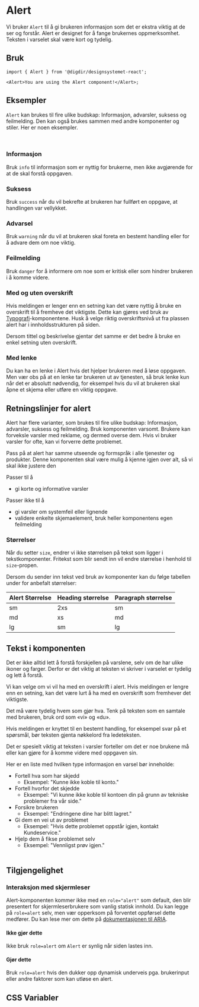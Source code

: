 

<Meta of={AlertStories} />

# Alert

Vi bruker `Alert` til å gi brukeren informasjon som det er ekstra viktig at de ser og forstår. Alert er designet for å fange brukernes oppmerksomhet. Teksten i varselet skal være kort og tydelig.

<Primary />
<Controls />

## Bruk

```tsx
import { Alert } from '@digdir/designsystemet-react';

<Alert>You are using the Alert component!</Alert>;
```

## Eksempler

`Alert` kan brukes til fire ulike budskap: Informasjon, advarsler, suksess og feilmelding. Den kan også brukes sammen med andre komponenter og stiler. Her er noen eksempler.

<br />

### Informasjon

Bruk `info` til informasjon som er nyttig for brukerne, men ikke avgjørende for at de skal forstå oppgaven.

<Canvas of={AlertStories.VariantInfo} />

### Suksess

Bruk `success` når du vil bekrefte at brukeren har fullført en oppgave, at handlingen var vellykket.

<Canvas of={AlertStories.VariantSuccess} />

### Advarsel

Bruk `warning` når du vil at brukeren skal foreta en bestemt handling eller for å advare dem om noe viktig.

<Canvas of={AlertStories.VariantWarning} />

### Feilmelding

Bruk `danger` for å informere om noe som er kritisk eller som hindrer brukeren i å komme videre.

<Canvas of={AlertStories.VariantDanger} />

### Med og uten overskrift

Hvis meldingen er lenger enn en setning kan det være nyttig å bruke en overskrift til å fremheve det viktigste. Dette kan gjøres ved bruk av [Typografi](/docs/komponenter-typography--docs)-komponentene. Husk å velge riktig overskriftsnivå ut fra plassen alert har i innholdsstrukturen på siden.

<Canvas of={AlertStories.MedHeading} />

Dersom tittel og beskrivelse gjentar det samme er det bedre å bruke en enkel setning uten overskrift.

<Canvas of={AlertStories.MedKunHeading} />

### Med lenke

Du kan ha en lenke i Alert hvis det hjelper brukeren med å løse oppgaven. Men vær obs på at en lenke tar brukeren ut av tjenesten, så bruk lenke kun når det er absolutt nødvendig, for eksempel hvis du vil at brukeren skal åpne et skjema eller utføre en viktig oppgave.

<Canvas of={AlertStories.MedLenke} />

## Retningslinjer for alert

Alert har flere varianter, som brukes til fire ulike budskap: Informasjon, advarsler, suksess og feilmelding. Bruk komponenten varsomt. Brukere kan forveksle varsler med reklame, og dermed overse dem. Hvis vi bruker varsler for ofte, kan vi forverre dette problemet.

Pass på at alert har samme utseende og formspråk i alle tjenester og produkter. Denne komponenten skal være mulig å kjenne igjen over alt, så vi skal ikke justere den

Passer til å

- gi korte og informative varsler

Passer ikke til å

- gi varsler om systemfeil eller lignende
- validere enkelte skjemaelement, bruk heller komponentens egen feilmelding

### Størrelser

Når du setter `size`, endrer vi ikke størrelsen på tekst som ligger i tekstkomponenter. Fritekst som blir sendt inn vil endre størrelse i henhold til `size`-propen.

Dersom du sender inn tekst ved bruk av komponenter kan du følge tabellen under for anbefalt størrelser:

| Alert Størrelse | Heading størrelse | Paragraph størrelse |
| --------------- | ----------------- | ------------------- |
| sm              | 2xs               | sm                  |
| md              | xs                | md                  |
| lg              | sm                | lg                  |

## Tekst i komponenten

Det er ikke alltid lett å forstå forskjellen på varslene, selv om de har ulike ikoner og farger. Derfor er det viktig at teksten vi skriver i varselet er tydelig og lett å forstå.

Vi kan velge om vi vil ha med en overskrift i alert. Hvis meldingen er lengre enn en setning, kan det være lurt å ha med en overskrift som fremhever det viktigste.

Det må være tydelig hvem som gjør hva. Tenk på teksten som en samtale med brukeren, bruk ord som «vi» og «du».

Hvis meldingen er knyttet til en bestemt handling, for eksempel svar på et spørsmål, bør teksten gjenta nøkkelord fra ledeteksten.

Det er spesielt viktig at teksten i varsler forteller om det er noe brukene må eller kan gjøre for å komme videre med oppgaven sin.

Her er en liste med hvilken type informasjon en varsel bør inneholde:

- Fortell hva som har skjedd
  - Eksempel: "Kunne ikke koble til konto."
- Fortell hvorfor det skjedde
  - Eksempel: "Vi kunne ikke koble til kontoen din på grunn av tekniske problemer fra vår side."
- Forsikre brukeren
  - Eksempel: "Endringene dine har blitt lagret."
- Gi dem en vei ut av problemet
  - Eksempel: "Hvis dette problemet oppstår igjen, kontakt Kundeservice."
- Hjelp dem å fikse problemet selv
  - Eksempel: "Vennligst prøv igjen."
    <br />
    <br />

## Tilgjengelighet

### Interaksjon med skjermleser

Alert-komponenten kommer ikke med en `role="alert"` som default, den blir presentert for skjermleserbrukere som vanlig statisk innhold. Du kan legge på `role=alert` selv, men vær opperksom på forventet oppførsel dette medfører. Du kan lese mer om dette på [dokumentasjonen til ARIA](https://developer.mozilla.org/en-US/docs/Web/Accessibility/ARIA/Roles/alert_role).

#### Ikke gjør dette

Ikke bruk `role=alert` om `Alert` er synlig når siden lastes inn.

<Canvas of={AlertStories.UtenAria} />

#### Gjør dette

Bruk `role=alert` hvis den dukker opp dynamisk underveis pga. brukerinput eller andre faktorer som kan utløse en alert.

<Canvas of={AlertStories.MedAria} />

## CSS Variabler

<CssVariables css={css} />
